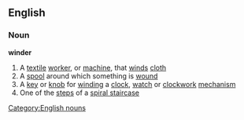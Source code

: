 ==English==
===Noun===
'''winder'''
#A [[textile]] [[worker]], or [[machine]], that [[wind]]s [[cloth]]
#A [[spool]] around which something is [[wound]]
#A [[key]] or [[knob]] for [[winding]] a [[clock]], [[watch]] or [[clockwork]] [[mechanism]]
#One of the [[step]]s of a [[spiral staircase]]
[[Category:English nouns]]